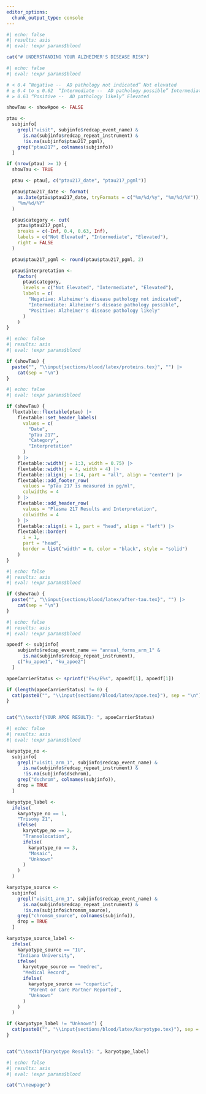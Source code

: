 ```yaml
---
editor_options:
  chunk_output_type: console
---
```



```r
#| echo: false
#| results: asis
#| eval: !expr params$blood

cat("# UNDERSTANDING YOUR ALZHEIMER'S DISEASE RISK")

```

```r
#| echo: false
#| eval: !expr params$blood

# < 0.4 “Negative --  AD pathology not indicated” Not elevated
# ≥ 0.4 to ≤ 0.62  “Intermediate --  AD pathology possible” Intermediate
# ≥ 0.63 “Positive --  AD pathology likely” Elevated

showTau <- showApoe <- FALSE

ptau <-
  subjinfo[
    grepl("visit", subjinfo$redcap_event_name) &
      is.na(subjinfo$redcap_repeat_instrument) &
      !is.na(subjinfo$ptau217_pgml),
    grep("ptau217", colnames(subjinfo))
  ]

if (nrow(ptau) >= 1) {
  showTau <- TRUE

  ptau <- ptau[, c("ptau217_date", "ptau217_pgml")]

  ptau$ptau217_date <- format(
    as.Date(ptau$ptau217_date, tryFormats = c("%m/%d/%y", "%m/%d/%Y")),
    "%m/%d/%Y"
  )

  ptau$category <- cut(
    ptau$ptau217_pgml,
    breaks = c(-Inf, 0.4, 0.63, Inf),
    labels = c("Not Elevated", "Intermediate", "Elevated"),
    right = FALSE
  )

  ptau$ptau217_pgml <- round(ptau$ptau217_pgml, 2)

  ptau$interpretation <-
    factor(
      ptau$category,
      levels = c("Not Elevated", "Intermediate", "Elevated"),
      labels = c(
        "Negative: Alzheimer's disease pathology not indicated",
        "Intermediate: Alzheimer's disease pathology possible",
        "Positive: Alzheimer's disease pathology likely"
      )
    )
}

```

```r
#| echo: false
#| results: asis
#| eval: !expr params$blood

if (showTau) {
  paste("", "\\input{sections/blood/latex/proteins.tex}", "") |>
    cat(sep = "\n")
}

```

```r
#| echo: false
#| eval: !expr params$blood

if (showTau) {
  flextable::flextable(ptau) |>
    flextable::set_header_labels(
      values = c(
        "Date",
        "pTau 217",
        "Category",
        "Interpretation"
      )
    ) |>
    flextable::width(j = 1:3, width = 0.75) |>
    flextable::width(j = 4, width = 4) |>
    flextable::align(j = 1:4, part = "all", align = "center") |>
    flextable::add_footer_row(
      values = "pTau 217 is measured in pg/ml",
      colwidths = 4
    ) |>
    flextable::add_header_row(
      values = "Plasma 217 Results and Interpretation",
      colwidths = 4
    ) |>
    flextable::align(i = 1, part = "head", align = "left") |>
    flextable::border(
      i = 1,
      part = "head",
      border = list("width" = 0, color = "black", style = "solid")
    )
}

```

```r
#| echo: false
#| results: asis
#| eval: !expr params$blood

if (showTau) {
  paste("", "\\input{sections/blood/latex/after-tau.tex}", "") |>
    cat(sep = "\n")
}

```


<!--- insert apoe section here when available --->

```r
#| echo: false
#| results: asis
#| eval: !expr params$blood

apoedf <- subjinfo[
    subjinfo$redcap_event_name == "annual_forms_arm_1" &
      is.na(subjinfo$redcap_repeat_instrument),
    c("ku_apoe1", "ku_apoe2")
  ]

apoeCarrierStatus <- sprintf("E%s/E%s", apoedf[1], apoedf[1])

if (length(apoeCarrierStatus) != 0) {
  cat(paste0("", "\\input{sections/blood/latex/apoe.tex}"), sep = "\n")
}


cat("\\textbf{YOUR APOE RESULT}: ", apoeCarrierStatus)

```


\newpage

```r
#| echo: false
#| results: asis
#| eval: !expr params$blood

karyotype_no <-
  subjinfo[
    grepl("visit1_arm_1", subjinfo$redcap_event_name) &
      is.na(subjinfo$redcap_repeat_instrument) &
      !is.na(subjinfo$dschrom),
    grep("dschrom", colnames(subjinfo)),
    drop = TRUE
  ]

karyotype_label <-
  ifelse(
    karyotype_no == 1,
    "Trisomy 21",
    ifelse(
      karyotype_no == 2,
      "Transolocation",
      ifelse(
        karyotype_no == 3,
        "Mosaic",
        "Unknown"
      )
    )
  )

karyotype_source <-
  subjinfo[
    grepl("visit1_arm_1", subjinfo$redcap_event_name) &
      is.na(subjinfo$redcap_repeat_instrument) &
      !is.na(subjinfo$chromsm_source),
    grep("chromsm_source", colnames(subjinfo)),
    drop = TRUE
  ]

karyotype_source_label <-
  ifelse(
    karyotype_source == "IU",
    "Indiana University",
    ifelse(
      karyotype_source == "medrec",
      "Medical Record",
      ifelse(
        karyotype_source == "copartic",
        "Parent or Care Partner Reported",
        "Unknown"
      )
    )
  )

if (karyotype_label != "Unknown") {
  cat(paste0("", "\\input{sections/blood/latex/karyotype.tex}"), sep = "\n")
}


cat("\\textbf{Karyotype Result}: ", karyotype_label)

```

```r
#| echo: false
#| results: asis
#| eval: !expr params$blood

cat("\\newpage")

```


